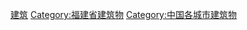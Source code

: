 {{Catnav|頁面分類|各種主題的頁面分類|依中国各省来作的分类|中国各省建筑|福建建筑}}
{{Catnav|頁面分類|...|建築物|各國建築|中国建筑|中国各省建筑|福建建筑}}

[[Category:厦门|建筑]]
[[Category:福建省建筑物|Category:福建省建筑物]]
[[Category:中国各城市建筑物|Category:中国各城市建筑物]]